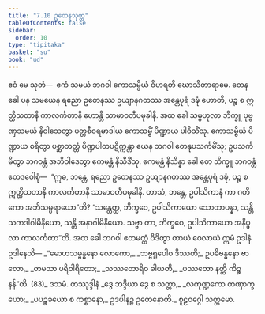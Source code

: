 ```yaml
---
title: "7.10 ဥတေနသုတ္တ"
tableOfContents: false
sidebar:
  order: 10
type: "tipitaka"
basket: "su"
book: "ud"
---
```



<DynamicBreadcrumb />

<Division number="70" book="ud" e="ch" v="18" p="176">

<Paragraph number="652" book="ud">
ဧဝံ မေ သုတံ—  ဧကံ သမယံ ဘဂဝါ ကောသမ္ဗိယံ ဝိဟရတိ ဃောသိတာရာမေ. တေန ခေါ ပန သမယေန ရညော ဥတေနဿ ဥယျာနဂတဿ အန္တေပုရံ ဒဍ္ဎံ ဟောတိ, ပဉ္စ စ ဣတ္ထိသတာနိ ကာလင်္ကတာနိ ဟောန္တိ သာမာဝတီပမုခါနိ.
</Paragraph>

<Paragraph number="653" book="ud">
အထ ခေါ သမ္ဗဟုလာ ဘိက္ခူ ပုဗ္ဗဏှသမယံ နိဝါသေတွာ ပတ္တစီဝရမာဒါယ ကောသမ္ဗိံ ပိဏ္ဍာယ ပါဝိသိံသု. ကောသမ္ဗိယံ ပိဏ္ဍာယ စရိတွာ ပစ္ဆာဘတ္တံ ပိဏ္ဍပါတပဋိက္ကန္တာ ယေန ဘဂဝါ တေနုပသင်္ကမိံသု; ဥပသင်္ကမိတွာ ဘဂဝန္တံ အဘိဝါဒေတွာ ဧကမန္တံ နိသီဒိံသု. ဧကမန္တံ နိသိန္နာ ခေါ တေ ဘိက္ခူ ဘဂဝန္တံ ဧတဒဝေါစုံ—  “ဣဓ, ဘန္တေ, ရညော ဥတေနဿ ဥယျာနဂတဿ အန္တေပုရံ ဒဍ္ဎံ, ပဉ္စ စ ဣတ္ထိသတာနိ ကာလင်္ကတာနိ သာမာဝတီပမုခါနိ. တာသံ, ဘန္တေ, ဥပါသိကာနံ ကာ ဂတိ ကော အဘိသမ္ပရာယော”တိ?
</Paragraph>

<Paragraph number="654" book="ud">
“သန္တေတ္ထ, ဘိက္ခဝေ, ဥပါသိကာယော သောတာပန္နာ, သန္တိ သကဒါဂါမိနိယော, သန္တိ အနာဂါမိနိယော. သဗ္ဗာ တာ, ဘိက္ခဝေ, ဥပါသိကာယော အနိပ္ဖလာ ကာလင်္ကတာ”တိ.
</Paragraph>

<Paragraph number="655" book="ud">
အထ ခေါ ဘဂဝါ ဧတမတ္ထံ ဝိဒိတွာ တာယံ ဝေလာယံ ဣမံ ဥဒါနံ ဥဒါနေသိ—
</Paragraph>

<Paragraph number="656" type="verses" book="ud">
_“မောဟသမ္ဗန္ဓနော လောကော,_  
_ဘဗ္ဗရူပေါဝ ဒိဿတိ;_  
ဥပဓိဗန္ဓနော ဗာလော,_  
_တမသာ ပရိဝါရိတော;_  
_သဿတောရိဝ ခါယတိ,_  
_ပဿတော နတ္ထိ ကိဉ္စနန်”တိ. (83)_  


</Paragraph>
</Division>

<Paragraph number="657" type="center" book="ud">
ဒသမံ.



</Paragraph>

<Paragraph number="658" type="center" book="ud">
တဿုဒ္ဒါနံ


</Paragraph>

<Paragraph number="659" type="verses" book="ud">
_ဒွေ ဘဒ္ဒိယာ ဒွေ စ သတ္တာ,_  
_လကုဏ္ဍကော တဏှာက္ခယော;_  
_ပပဉ္စခယော စ ကစ္စာနော,_  
ဥဒပါနဉ္စ ဥတေနောတိ._  


</Paragraph>

<Paragraph number="660" type="center" book="ud">
စူဠဝဂ္ဂေါ သတ္တမော.
</Paragraph>